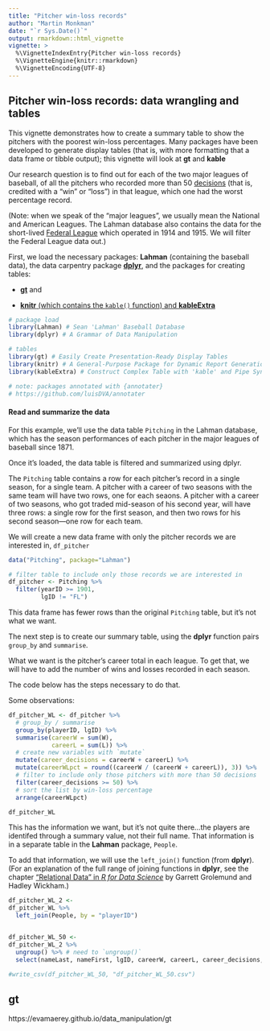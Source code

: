 ```yaml
---
title: "Pitcher win-loss records"
author: "Martin Monkman"
date: "`r Sys.Date()`"
output: rmarkdown::html_vignette
vignette: >
  %\VignetteIndexEntry{Pitcher win-loss records}
  %\VignetteEngine{knitr::rmarkdown}
  %\VignetteEncoding{UTF-8}
---
```


## Pitcher win-loss records: data wrangling and tables


This vignette demonstrates how to create a summary table to show the pitchers with the poorest win-loss percentages. Many packages have been developed to generate display tables (that is, with more formatting that a data frame or tibble output); this vignette will look at **gt** and **kable**

Our research question is to find out for each of the two major leagues of baseball, of all the pitchers who recorded more than 50 [decisions](https://en.wikipedia.org/wiki/Win%E2%80%93loss_record_(pitching)) (that is, credited with a "win" or "loss") in that league, which one had the worst percentage record. 

(Note: when we speak of the "major leagues", we usually mean the National and American Leagues. The Lahman database also contains the data for the short-lived [Federal League](https://en.wikipedia.org/wiki/Federal_League) which operated in 1914 and 1915. We will filter the Federal League data out.)

First, we load the necessary packages: **Lahman** (containing the baseball data), the data carpentry package [**dplyr**](https://dplyr.tidyverse.org/), and the packages for creating tables:

* [**gt**](https://gt.rstudio.com/) and

* [**knitr** (which contains the `kable()` function) and **kableExtra**](https://bookdown.org/yihui/rmarkdown-cookbook/tables.html)


```r

# package load 
library(Lahman) # Sean 'Lahman' Baseball Database 
library(dplyr) # A Grammar of Data Manipulation 

# tables
library(gt) # Easily Create Presentation-Ready Display Tables 
library(knitr) # A General-Purpose Package for Dynamic Report Generation in R 
library(kableExtra) # Construct Complex Table with 'kable' and Pipe Syntax 

# note: packages annotated with {annotater}
# https://github.com/luisDVA/annotater
```

#### Read and summarize the data

For this example, we'll use the data table `Pitching` in the Lahman database, which has the season performances of each pitcher in the major leagues of baseball since 1871.

Once it's loaded, the data table is filtered and summarized using dplyr.

The `Pitching` table contains a row for each pitcher's record in a single season, for a single team. A pitcher with a career of two seasons with the same team will have two rows, one for each seaons. A pitcher with a career of two seasons, who got traded mid-season of his second year, will have three rows: a single row for the first season, and then two rows for his second season—one row for each team.

We will create a new data frame with only the pitcher records we are interested in, `df_pitcher`

```r
data("Pitching", package="Lahman")

# filter table to include only those records we are interested in
df_pitcher <- Pitching %>% 
  filter(yearID >= 1901,
         lgID != "FL") 

```

This data frame has fewer rows than the original `Pitching` table, but it's not what we want.

The next step is to create our summary table, using the **dplyr** function pairs `group_by` and `summarise`.

What we want is the pitcher's career total in each league. To get that, we will have to add the number of wins and losses recorded in each season.

The code below has the steps necessary to do that.

Some observations:


```r

df_pitcher_WL <- df_pitcher %>%
  # group_by / summarise
  group_by(playerID, lgID) %>% 
  summarise(careerW = sum(W),
            careerL = sum(L)) %>% 
  # create new variables with `mutate`
  mutate(career_decisions = careerW + careerL) %>% 
  mutate(careerWLpct = round((careerW / (careerW + careerL)), 3)) %>% 
  # filter to include only those pitchers with more than 50 decisions
  filter(career_decisions >= 50) %>% 
  # sort the list by win-loss percentage
  arrange(careerWLpct)

df_pitcher_WL
```


This has the information we want, but it's not quite there...the players are identifed through a summary value, not their full name. That information is in a separate table in the **Lahman** package, `People`.

To add that information, we will use the `left_join()` function (from **dplyr**). (For an explanation of the full range of joining functions in **dplyr**, see the chapter ["Relational Data" in _R for Data Science_](https://r4ds.had.co.nz/relational-data.html) by Garrett Grolemund and Hadley Wickham.)

```r

df_pitcher_WL_2 <- 
df_pitcher_WL %>% 
  left_join(People, by = "playerID")


df_pitcher_WL_50 <-
df_pitcher_WL_2 %>% 
  ungroup() %>% # need to `ungroup()` 
  select(nameLast, nameFirst, lgID, careerW, careerL, career_decisions, careerWLpct)  

#write_csv(df_pitcher_WL_50, "df_pitcher_WL_50.csv")

```


## **gt**

https://evamaerey.github.io/data_manipulation/gt



